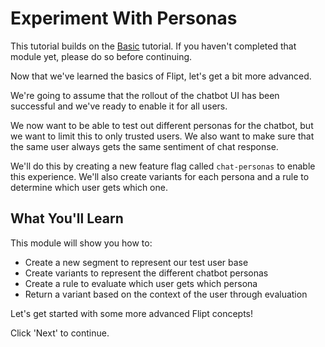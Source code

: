 # Experiment With Personas

This tutorial builds on the [Basic](/basic) tutorial. If you haven't completed that module yet, please do so before continuing.

Now that we've learned the basics of Flipt, let's get a bit more advanced.

We're going to assume that the rollout of the chatbot UI has been successful and we've ready to enable it for all users.

We now want to be able to test out different personas for the chatbot, but we want to limit this to only trusted users. We also want to make sure that the same user always gets the same sentiment of chat response.

We'll do this by creating a new feature flag called `chat-personas` to enable this experience. We'll also create variants for each persona and a rule to determine which user gets which one.

## What You'll Learn

This module will show you how to:

- Create a new segment to represent our test user base
- Create variants to represent the different chatbot personas
- Create a rule to evaluate which user gets which persona
- Return a variant based on the context of the user through evaluation

Let's get started with some more advanced Flipt concepts!

Click 'Next' to continue.
